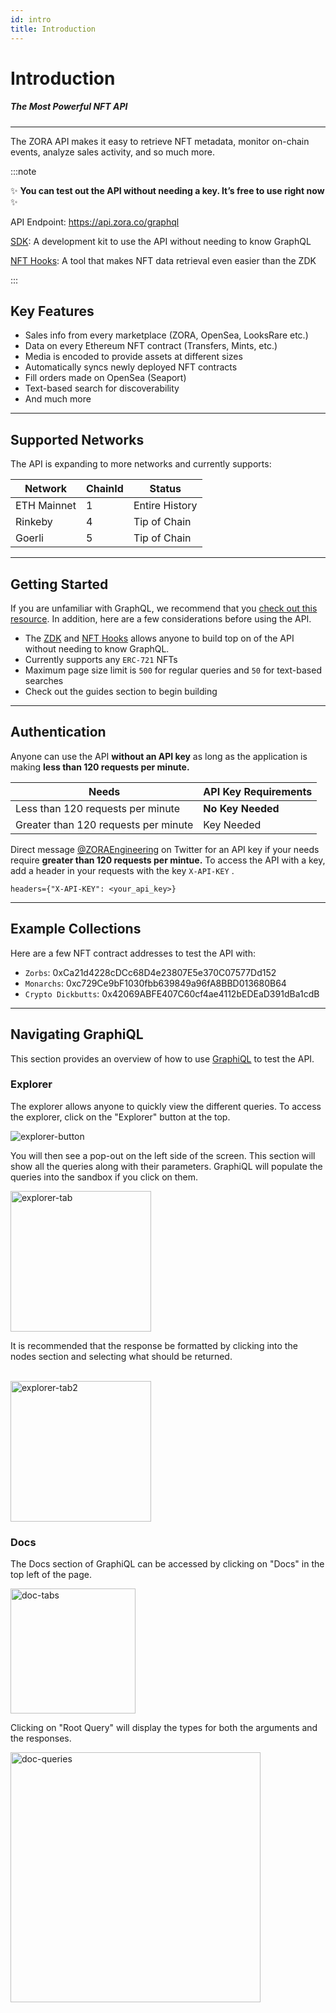 ```yaml
---
id: intro
title: Introduction
---
```




# Introduction

##### The Most Powerful NFT API

---

The ZORA API makes it easy to retrieve NFT metadata, monitor on-chain events, analyze sales activity, and so much more. 

:::note

✨ **You can test out the API without needing a key. It’s free to use right now** ✨

API Endpoint: https://api.zora.co/graphql

[SDK](./zdk): A development kit to use the API without needing to know GraphQL

[NFT Hooks](../developer-tools/nft-hooks/intro): A tool that makes NFT data retrieval even easier than the ZDK

:::
## Key Features
- Sales info from every marketplace (ZORA, OpenSea, LooksRare etc.)
- Data on every Ethereum NFT contract (Transfers, Mints, etc.)
- Media is encoded to provide assets at different sizes
- Automatically syncs newly deployed NFT contracts
- Fill orders made on OpenSea (Seaport)
- Text-based search for discoverability
- And much more

---

## Supported Networks
The API is expanding to more networks and currently supports:

Network     | ChainId | Status             |
------------|---------|--------------------|
ETH Mainnet | 1       |   Entire History   |
Rinkeby     | 4       |   Tip of Chain     |
Goerli      | 5       |   Tip of Chain     |

---

## Getting Started
If you are unfamiliar with GraphQL, we recommend that you [check out this resource](https://www.howtographql.com/basics/0-introduction/). 
In addition, here are a few considerations before using the API.

- The [ZDK](./zdk) and [NFT Hooks](../developer-tools/nft-hooks/intro) allows anyone to build top on of the API without needing to know GraphQL.
- Currently supports any `ERC-721` NFTs
- Maximum page size limit is `500` for regular queries and `50` for text-based searches
- Check out the guides section to begin building

---

## Authentication

Anyone can use the API **without an API key** as long as the application is making **less than 120 requests per minute.**

| **Needs**                 | **API Key Requirements**|
| ------------------------- | ---------------------   |
| Less than 120 requests per minute  | **No Key Needed**           |
| Greater than 120 requests per minute   | Key Needed              |

Direct message [@ZORAEngineering](https://twitter.com/ZORAEngineering) on Twitter for an API key if your needs require **greater than 120 requests per mintue.**
To access the API with a key, add a header in your requests with the key `X-API-KEY` .

```
headers={"X-API-KEY": <your_api_key>}
```

---

## Example Collections

Here are a few NFT contract addresses to test the API with:

- `Zorbs`: 0xCa21d4228cDCc68D4e23807E5e370C07577Dd152
- `Monarchs`: 0xc729Ce9bF1030fbb639849a96fA8BBD013680B64
- `Crypto Dickbutts`: 0x42069ABFE407C60cf4ae4112bEDEaD391dBa1cdB

---

## Navigating GraphiQL

This section provides an overview of how to use [GraphiQL](https://api.zora.co/graphql) to test the API.


### Explorer

The explorer allows anyone to quickly view the different queries. 
To access the explorer, click on the "Explorer" button at the top. 

![explorer-button](../../static/img/graphiQL/qlNavBar.png)

You will then see a pop-out on the left side of the screen. 
This section will show all the queries along with their parameters.
GraphiQL will populate the queries into the sandbox if you click on them.

<img class="guide-photos" src={exploreTab} alt="explorer-tab" height="225"/>

<br/>

It is recommended that the response be formatted by clicking into the nodes section and selecting what should be returned.

<br/>

<img class="guide-photos" src={exploreTab2} alt="explorer-tab2" height="225"/>

### Docs

The Docs section of GraphiQL can be accessed by clicking on "Docs" in the top left of the page. 

<img class="guide-photos" src={graphiqlDocs} alt="doc-tabs" height="200"/>

<br/>

Clicking on "Root Query" will display the types for both the arguments and the responses.

<img class="guide-photos" src={graphQueries} alt="doc-queries" height="400"/>